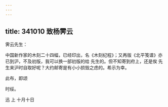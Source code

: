 ```yaml
---
---
---
```

title: 341010 致杨霁云
---




霁云先生：

中国新作家的木刻二十四幅，已经印出，名《木刻纪程》；又再版《北平笺谱》亦已到沪，不及初版，我可以换一部初版的给 先生的。但不知寄到府上，还是俟 先生来沪时自取好呢？大约邮寄是有小小损毁之虑的。希示为幸。

此布，即颂

时绥。

迅 上 十月十日